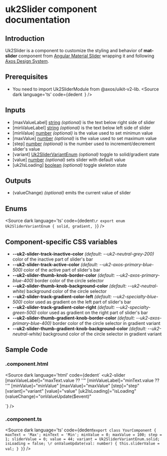 
# uk2Slider component documentation

## Introduction
<p>
Uk2Slider is a component to customize the styling and behavior of <strong>mat-slider</strong> component from <a href="https://v15.material.angular.io/components/slider/api">Angular Material Slider</a> wrapping it and following <a href="https://www.figma.com/file/xNJe50LNYYGhQ1Q1C3zs4b/%F0%9F%91%B7%E2%80%8D%E2%99%82%EF%B8%8F---framework-core---angular---web-2.0?type=design&node-id=5131%3A1105&mode=design&t=drL95zq7JuiVVDPm-1">Axos Design System</a>.
</p>

## Prerequisites

- You need to import Uk2SliderModule from @axos/uikit-v2-lib.
<Source
  dark
  language='ts'
  code={dedent`
  `}
/>

## Inputs

<ul>
  <li>[maxValueLabel] <u>string</u> <i>(optional)</i> is the text below right side of slider</li>
  <li>[minValueLabel] <u>string</u> <i>(optional)</i> is the text below left side of slider</li>
  <li>[minValue] <u>number</u> <i>(optional)</i> is the value used to set minimun value</li>
  <li>[maxValue] <u>number</u> <i>(optional)</i> is the value used to set maximum value</li>
  <li>[step] <u>number</u> <i>(optional)</i> is the number used to increment/decrement slider's value</li>
  <li>[variant] <u>Uk2SliderVariantEnum</u> <i>(optional)</i> toggle to solid/gradient state</li>
  <li>[value] <u>number</u> <i>(optional)</i> sets slider with default value</li>
  <li>[uk2IsLoading] <u>boolean</u> <i>(optional)</i> toggle skeleton state</li>
</ul>

## Outputs

<ul>
  <li>(valueChange) <i>(optional)</i> emits the current value of slider</li>
</ul>

## Enums
<Source
  dark
  language='ts'
  code={dedent`
      \r
      export enum Uk2SliderVariantEnum {
        solid,
        gradient,
      }
  `}
/>

## Component-specific CSS variables

<ul>
  <li><strong>--uk2-slider-track-inactive-color</strong> <i>(default: --uk2-neutral-grey-200)</i> color of the inactive part of slider's bar</li>
  <li><strong>--uk2-slider-track-active-color</strong> <i>(default: --uk2-axos-primary-blue-500)</i> color of the active part of slider's bar</li>
  <li><strong>--uk2-slider-thumb-knob-border-color</strong> <i>(default: --uk2-axos-primary-blue-400)</i> border color of the circle selector</li>
  <li><strong>--uk2-slider-thumb-knob-background-color</strong> <i>(default: --uk2-neutral-white)</i> background color of the circle selector</li>
  <li><strong>--uk2-slider-track-gradient-color-left</strong> <i>(default: --uk2-specialty-blue-500)</i> color used as gradient on the left part of slider's bar</li>
  <li><strong>--uk2-slider-track-gradient-color-right</strong> <i>(default: --uk2-specialty-green-500)</i> color used as gradient on the right part of slider's bar</li>
  <li><strong>--uk2-slider-thumb-gradient-knob-border-color</strong> <i>(default: --uk2-axos-primary-blue-400)</i> border color of the circle selector in gradient variant</li>
  <li><strong>--uk2-slider-thumb-gradient-knob-background-color</strong> <i>(default: --uk2-neutral-white)</i> background color of the circle selector in gradient variant</li>
</ul>

## Sample Code
### .component.html

<Source
  dark
  language='html'
  code={dedent`
<uk2-slider
  [maxValueLabel]="maxText.value ?? ''"
  [minValueLabel]="minText.value ?? ''"
  [minValue]="minValue"
  [maxValue]="maxValue"
  [step]="step"
  [variant]="variant"
  [value]="value"
  [uk2IsLoading]="isLoading"
  (valueChange)="onValueUpdate($event)"
></uk2-slider>
  `}
/>

### .component.ts

<Source
  dark
  language='ts'
  code={dedent`
    export class YourComponent {
      maxText = 'Max';
      minText = 'Min';
      minValue = 0;
      maxValue = 100;
      step = 1;
      sliderValue = 0;
      value = 44;
      variant = Uk2SliderVariantEnum.solid;
      isLoading = false;
\r
      onValueUpdate(val: number) {
        this.sliderValue = val;
      }
    }
  `}
/>
